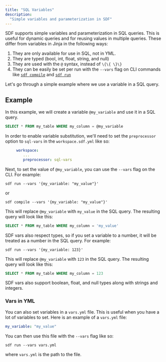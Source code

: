 ```yaml
---
title: "SQL Variables"
description:
  "Simple variables and parameterization in SDF"
---
```


SDF supports simple variables and parameterization in SQL queries. This is useful for dynamic queries and for reusing values in multiple queries. 
These differ from variables in Jinja in the following ways:

1. They are only available for use in SQL, not in YML.
2. They are typed (bool, int, float, string, and null)
3. They are used with the `@` syntax, instead of `\{\{ \}\}`
4. They can be easily be set per run with the `--vars` flag on CLI commands like [`sdf compile`](/reference/sdf-cli#sdf-compile) and [`sdf run`](/reference/sdf-cli#sdf-run)

Let's go through a simple example where we use a variable in a SQL query.

## Example

In this example, we will create a variable `@my_variable` and use it in a SQL query.

```sql
SELECT * FROM my_table WHERE my_column = @my_variable
```

In order to enable variable substitution, we'll need to set the `preprocessor` option to `sql-vars` in the `workspace.sdf.yml` like so:
```yaml workspace.sdf.yml
     workspace:
        ...
        preprocessor: sql-vars
```

Next, to set the value of `@my_variable`, you can use the `--vars` flag on the CLI. For example:
```shell
sdf run --vars '{my_variable: "my_value"}'
```
or 
```shell
sdf compile --vars '{my_variable: "my_value"}'
```

This will replace `@my_variable` with `my_value` in the SQL query. The resulting query will look like this:
```sql
SELECT * FROM my_table WHERE my_column = 'my_value'
```

SDF vars also respect types, so if you set a variable to a number, it will be treated as a number in the SQL query. For example:
```shell
sdf run --vars '{my_variable: 123}'
```

This will replace `@my_variable` with `123` in the SQL query. The resulting query will look like this:
```sql
SELECT * FROM my_table WHERE my_column = 123
```

SDF vars also support boolean, float, and null types along with strings and integers.

### Vars in YML

You can also set variables in a `vars.yml` file. This is useful when you have a lot of variables to set. Here is an example of a `vars.yml` file:   
```yaml vars.yml
my_variable: "my_value"
```

You can then use this file with the `--vars` flag like so:
```shell
sdf run --vars vars.yml
```

where `vars.yml` is the path to the file.


